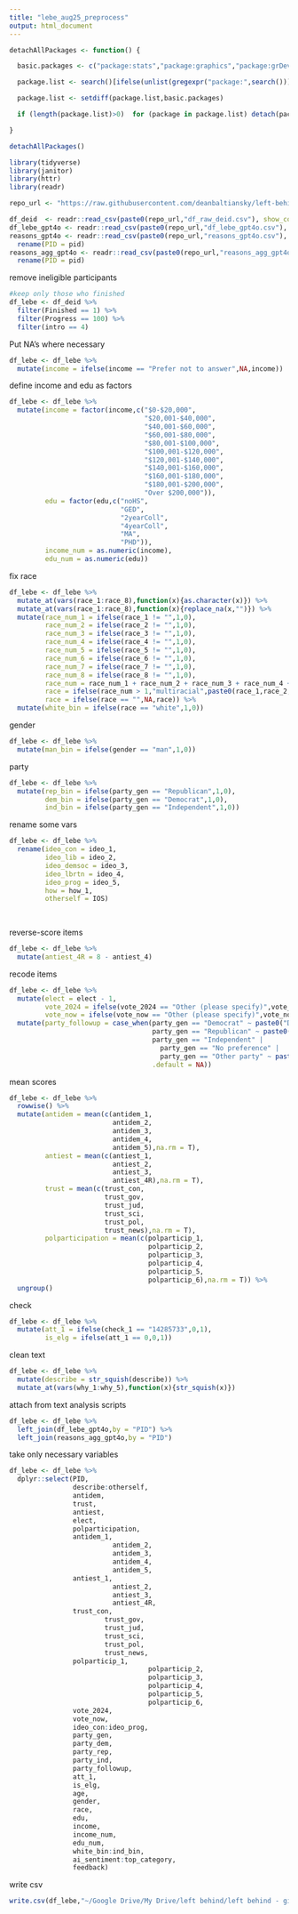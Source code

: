 ```yaml
---
title: "lebe_aug25_preprocess"
output: html_document
---
```


```r
detachAllPackages <- function() {

  basic.packages <- c("package:stats","package:graphics","package:grDevices","package:utils","package:datasets","package:methods","package:base")

  package.list <- search()[ifelse(unlist(gregexpr("package:",search()))==1,TRUE,FALSE)]

  package.list <- setdiff(package.list,basic.packages)

  if (length(package.list)>0)  for (package in package.list) detach(package, character.only=TRUE)

}

detachAllPackages()
```

```r
library(tidyverse)
library(janitor)
library(httr)
library(readr)

repo_url <- "https://raw.githubusercontent.com/deanbaltiansky/left-behind/main/study-aug25/data/"

df_deid  <- readr::read_csv(paste0(repo_url,"df_raw_deid.csv"), show_col_types = FALSE)
df_lebe_gpt4o <- readr::read_csv(paste0(repo_url,"df_lebe_gpt4o.csv"), show_col_types = FALSE)
reasons_gpt4o <- readr::read_csv(paste0(repo_url,"reasons_gpt4o.csv"), show_col_types = FALSE) %>% 
  rename(PID = pid)
reasons_agg_gpt4o <- readr::read_csv(paste0(repo_url,"reasons_agg_gpt4o.csv"), show_col_types = FALSE) %>% 
  rename(PID = pid)
```

remove ineligible participants

```r
#keep only those who finished
df_lebe <- df_deid %>% 
  filter(Finished == 1) %>% 
  filter(Progress == 100) %>% 
  filter(intro == 4)
```

Put NA's where necessary

```r
df_lebe <- df_lebe %>% 
  mutate(income = ifelse(income == "Prefer not to answer",NA,income))
```

define income and edu as factors

```r
df_lebe <- df_lebe %>% 
  mutate(income = factor(income,c("$0-$20,000",
                                  "$20,001-$40,000",
                                  "$40,001-$60,000",
                                  "$60,001-$80,000",
                                  "$80,001-$100,000",
                                  "$100,001-$120,000",
                                  "$120,001-$140,000",
                                  "$140,001-$160,000",
                                  "$160,001-$180,000",
                                  "$180,001-$200,000",
                                  "Over $200,000")),
         edu = factor(edu,c("noHS",
                            "GED",
                            "2yearColl",
                            "4yearColl",
                            "MA",
                            "PHD")),
         income_num = as.numeric(income),
         edu_num = as.numeric(edu))
```

fix race

```r
df_lebe <- df_lebe %>% 
  mutate_at(vars(race_1:race_8),function(x){as.character(x)}) %>% 
  mutate_at(vars(race_1:race_8),function(x){replace_na(x,"")}) %>% 
  mutate(race_num_1 = ifelse(race_1 != "",1,0),
         race_num_2 = ifelse(race_2 != "",1,0),
         race_num_3 = ifelse(race_3 != "",1,0),
         race_num_4 = ifelse(race_4 != "",1,0),
         race_num_5 = ifelse(race_5 != "",1,0),
         race_num_6 = ifelse(race_6 != "",1,0),
         race_num_7 = ifelse(race_7 != "",1,0),
         race_num_8 = ifelse(race_8 != "",1,0),
         race_num = race_num_1 + race_num_2 + race_num_3 + race_num_4 + race_num_5 + race_num_6 + race_num_7 + race_num_8,
         race = ifelse(race_num > 1,"multiracial",paste0(race_1,race_2,race_3,race_4,race_5,race_6,race_7,race_8)),
         race = ifelse(race == "",NA,race)) %>% 
  mutate(white_bin = ifelse(race == "white",1,0))
```

gender

```r
df_lebe <- df_lebe %>% 
  mutate(man_bin = ifelse(gender == "man",1,0))
```

party 

```r
df_lebe <- df_lebe %>% 
  mutate(rep_bin = ifelse(party_gen == "Republican",1,0),
         dem_bin = ifelse(party_gen == "Democrat",1,0),
         ind_bin = ifelse(party_gen == "Independent",1,0))
```

rename some vars

```r
df_lebe <- df_lebe %>% 
  rename(ideo_con = ideo_1,
         ideo_lib = ideo_2,
         ideo_demsoc = ideo_3,
         ideo_lbrtn = ideo_4,
         ideo_prog = ideo_5,
         how = how_1,
         otherself = IOS)
         
         
```

reverse-score items

```r
df_lebe <- df_lebe %>% 
  mutate(antiest_4R = 8 - antiest_4)
```

recode items

```r
df_lebe <- df_lebe %>% 
  mutate(elect = elect - 1,
         vote_2024 = ifelse(vote_2024 == "Other (please specify)",vote_2024_12_TEXT,vote_2024),
         vote_now = ifelse(vote_now == "Other (please specify)",vote_now_12_TEXT,vote_now)) %>% 
  mutate(party_followup = case_when(party_gen == "Democrat" ~ paste0("Democrat | ",party_dem),
                                    party_gen == "Republican" ~ paste0("Republican | ",party_rep),
                                    party_gen == "Independent" |
                                      party_gen == "No preference" |
                                      party_gen == "Other party" ~ paste0("Independent | ",party_ind),
                                    .default = NA)) 
```

mean scores

```r
df_lebe <- df_lebe %>% 
  rowwise() %>% 
  mutate(antidem = mean(c(antidem_1,
                          antidem_2,
                          antidem_3,
                          antidem_4,
                          antidem_5),na.rm = T),
         antiest = mean(c(antiest_1,
                          antiest_2,
                          antiest_3,
                          antiest_4R),na.rm = T),
         trust = mean(c(trust_con,
                        trust_gov,
                        trust_jud,
                        trust_sci,
                        trust_pol,
                        trust_news),na.rm = T),
         polparticipation = mean(c(polparticip_1,
                                   polparticip_2,
                                   polparticip_3,
                                   polparticip_4,
                                   polparticip_5,
                                   polparticip_6),na.rm = T)) %>% 
  ungroup()
```

check

```r
df_lebe <- df_lebe %>% 
  mutate(att_1 = ifelse(check_1 == "14285733",0,1),
         is_elg = ifelse(att_1 == 0,0,1))
```

clean text

```r
df_lebe <- df_lebe %>% 
  mutate(describe = str_squish(describe)) %>% 
  mutate_at(vars(why_1:why_5),function(x){str_squish(x)})
```

attach from text analysis scripts

```r
df_lebe <- df_lebe %>% 
  left_join(df_lebe_gpt4o,by = "PID") %>% 
  left_join(reasons_agg_gpt4o,by = "PID")
```


take only necessary variables

```r
df_lebe <- df_lebe %>% 
  dplyr::select(PID,
                describe:otherself,
                antidem,
                trust,
                antiest,
                elect,
                polparticipation,
                antidem_1,
                          antidem_2,
                          antidem_3,
                          antidem_4,
                          antidem_5,
                antiest_1,
                          antiest_2,
                          antiest_3,
                          antiest_4R,
                trust_con,
                        trust_gov,
                        trust_jud,
                        trust_sci,
                        trust_pol,
                        trust_news,
                polparticip_1,
                                   polparticip_2,
                                   polparticip_3,
                                   polparticip_4,
                                   polparticip_5,
                                   polparticip_6,
                vote_2024,
                vote_now,
                ideo_con:ideo_prog,
                party_gen,
                party_dem,
                party_rep,
                party_ind,
                party_followup,
                att_1,
                is_elg,
                age,
                gender,
                race,
                edu,
                income,
                income_num,
                edu_num,
                white_bin:ind_bin,
                ai_sentiment:top_category,
                feedback)
```

write csv

```r
write.csv(df_lebe,"~/Google Drive/My Drive/left behind/left behind - github/left-behind/study-aug25/data/df_lebe.csv",row.names = F)
```


